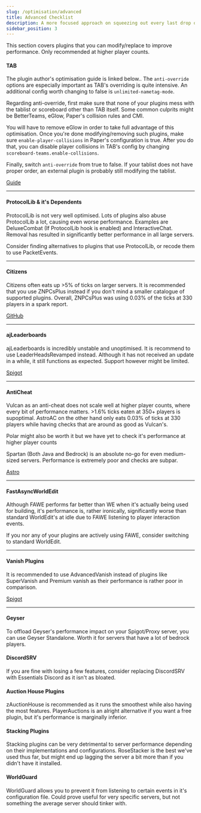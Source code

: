 ```yaml
---
slug: /optimisation/advanced
title: Advanced Checklist
description: A more focused approach on squeezing out every last drop of performance at scale. 
sidebar_position: 3
---
```


This section covers plugins that you can modify/replace to improve performance. Only recommended at higher player counts.

#### TAB
The plugin author's optimisation guide is linked below.. The `anti-override` options are especially important as TAB's overriding is quite intensive. An additional config worth changing to false is `unlimited-nametag-mode`.

Regarding anti-override, first make sure that none of your plugins mess with the tablist or scoreboard other than TAB itself. Some common culprits might be BetterTeams, eGlow, Paper's collision rules and CMI. 

You will have to remove eGlow in order to take full advantage of this optimisation. Once you're done modifying/removing such plugins, make sure `enable-player-collisions` in Paper's configuration is true. After you do that, you can disable player collisions in TAB's config by changing `scoreboard-teams.enable-collisions`.

Finally, switch `anti-override` from true to false. If your tablist does not have proper order, an external plugin is probably still modifying the tablist.
<div>
<a class="button button--outline button--primary" href="https://github.com/NEZNAMY/TAB/wiki/Optimizing-the-plugin">Guide</a>
</div>

---

#### ProtocolLib & it's Dependents
ProtocolLib is not very well optimised. Lots of plugins also abuse ProtocolLib a lot, causing even worse performance. Examples are DeluxeCombat (If ProtocolLib hook is enabled) and InteractiveChat. Removal has resulted in significantly better performance in all large servers.

Consider finding alternatives to plugins that use ProtocolLib, or recode them to use PacketEvents.

---

#### Citizens
Citizens often eats up >5% of ticks on larger servers. It is recommended that you use ZNPCsPlus instead if you don't mind a smaller catalogue of supported plugins. Overall, ZNPCsPlus was using 0.03% of the ticks at 330 players in a spark report.

<div>
<a class="button button--outline button--primary" href="https://github.com/Pyrbu/ZNPCsPlus/tree/2.X">GitHub</a>
</div>

---

#### ajLeaderboards
ajLeaderboards is incredibly unstable and unoptimised. It is recommend to use LeaderHeadsRevamped instead. Although it has not received an update in a while, it still functions as expected. Support however might be limited.

<div>
<a class="button button--outline button--primary" href="https://www.spigotmc.org/resources/leaderheads.2079/">Spigot</a>
</div>

---

#### AntiCheat
Vulcan as an anti-cheat does not scale well at higher player counts, where every bit of performance matters. >1.6% ticks eaten at 350+ players is supoptimal. AstroAC on the other hand only eats 0.03% of ticks at 330 players while having checks that are around as good as Vulcan's. 

Polar might also be worth it but we have yet to check it's performance at higher player counts

Spartan (Both Java and Bedrock) is an absolute no-go for even medium-sized servers. Performance is extremely poor and checks are subpar.

<div>
<a class="button button--outline button--primary" href="https://astroac.cc/">Astro</a>
</div>

---

#### FastAsyncWorldEdit
Although FAWE performs far better than WE when it's actually being used for building, it's performance is, rather ironically, significantly worse than standard WorldEdit's at idle due to FAWE listening to player interaction events. 

If you nor any of your plugins are actively using FAWE, consider switching to standard WorldEdit.

---

#### Vanish Plugins
It is recommended to use AdvancedVanish instead of plugins like SuperVanish and Premium vanish as their performance is rather poor in comparison.

<div>
<a class="button button--outline button--primary" href="https://www.spigotmc.org/resources/advancedvanish.86036/">Spigot</a>
</div>

---

#### Geyser
To offload Geyser's performance impact on your Spigot/Proxy server, you can use Geyser Standalone. Worth it for servers that have a lot of bedrock players.

#### DiscordSRV
If you are fine with losing a few features, consider replacing DiscordSRV with Essentials Discord as it isn't as bloated.

#### Auction House Plugins
zAuctionHouse is recommended as it runs the smoothest while also having the most features. PlayerAuctions is an alright alternative if you want a free plugin, but it's performance is marginally inferior.

#### Stacking Plugins
Stacking plugins can be very detrimental to server performance depending on their implementations and configurations. RoseStacker is the best we've used thus far, but might end up lagging the server a bit more than if you didn't have it installed.

#### WorldGuard
WorldGuard allows you to prevent it from listening to certain events in it's configuration file. Could prove useful for very specific servers, but not something the average server should tinker with.
